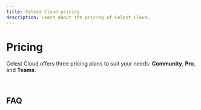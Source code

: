 ```yaml
---
title: Celest Cloud pricing
description: Learn about the pricing of Celest Cloud.
---
```



# Pricing

Celest Cloud offers three pricing plans to suit your needs: **Community**, **Pro**, and **Teams**. 

<br />

<PricingTable />

## FAQ

<PricingFaq />
